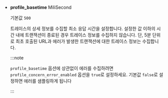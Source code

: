 * **profile_basetime** <span class='type'>MiliSecond</span>

  기본값 `500`
  
  트레이스의 상세 정보를 수집할 최소 응답 시간을 설정합니다. 설정한 값 이하의 시간 내에 트랜잭션이 종료된 경우 트레이스 정보를 수집하지 않습니다. 단, 5분 단위로 최초 호출된 URL과 에러가 발생한 트랜잭션에 대한 트레이스 정보는 수집합니다.

  :::note

  `profile_basetime` 옵션에 상관없이 에러를 수집하려면 `profile_concern_error_enabled` 옵션을 `true`로 설정하세요. 기본값 `false`로 설정하면 에러를 샘플링하게 됩니다

  :::

  